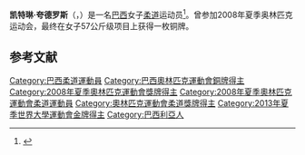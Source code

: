 {{BLPsources}}
{{MedalTableTop|Ketleyn Quadros.jpg|175px}}
{{MedalSport|女子[[柔道|柔道]]}}
{{MedalCountry|{{BRA}}}}
{{MedalCompetition|[[奧林匹克運動會|奧林匹克運動會]]}}
{{MedalBronze|[[2008年夏季奧林匹克運動會|2008年 北京]]|[[2008年夏季奧林匹克運動會柔道比賽－女子57公斤級|57公斤級]]}}
{{MedalCompetition|[[世界柔道錦標賽|世界柔道錦標賽]]}}
{{MedalSilver|[[2017年世界柔道錦標賽|2017年 布達佩斯]]|混合團體}}
{{MedalBronze|[[2012年世界團體柔道錦標賽|2012年 薩爾瓦多]]|女子團體}}
{{MedalBronze|[[2021年世界柔道錦標賽|2021年 布達佩斯]]|混合團體}}
{{MedalBottom}}
'''凯特琳·夸德罗斯'''（'''{{lang-pt|Ketleyn Quadros}}'''，{{bd|1987年|10月1日||catIdx=Quadros, Ketleyn}}）是一名[[巴西|巴西]]女子[[柔道|柔道]]运动员<ref>{{Cite web|title=柔道 QUADROS Ketleyn|url=https://olympics.com/tokyo-2020/olympic-games/zh/results/judo/athlete-profile-n1338132-quadros-ketleyn.htm|access-date=2021-08-01|work=东京2020年奥运会|language=zh|archive-date=2021-08-01|archive-url=https://web.archive.org/web/20210801110819/https://olympics.com/tokyo-2020/olympic-games/zh/results/judo/athlete-profile-n1338132-quadros-ketleyn.htm}}</ref>。曾参加2008年夏季奥林匹克运动会，最终在女子57公斤级项目上获得一枚铜牌。

== 参考文献 ==
{{Reflist}}{{Brazil-bio-stub}}
{{America-sport-bio-stub}}

{{DEFAULTSORT:Quadros, Ketleyn}}
[[Category:巴西柔道運動員|Category:巴西柔道運動員]]
[[Category:巴西奧林匹克運動會銅牌得主|Category:巴西奧林匹克運動會銅牌得主]]
[[Category:2008年夏季奧林匹克運動會獎牌得主|Category:2008年夏季奧林匹克運動會獎牌得主]]
[[Category:2008年夏季奧林匹克運動會柔道運動員|Category:2008年夏季奧林匹克運動會柔道運動員]]
[[Category:奧林匹克運動會柔道獎牌得主|Category:奧林匹克運動會柔道獎牌得主]]
[[Category:2013年夏季世界大學運動會金牌得主|Category:2013年夏季世界大學運動會金牌得主]]
[[Category:巴西利亞人|Category:巴西利亞人]]